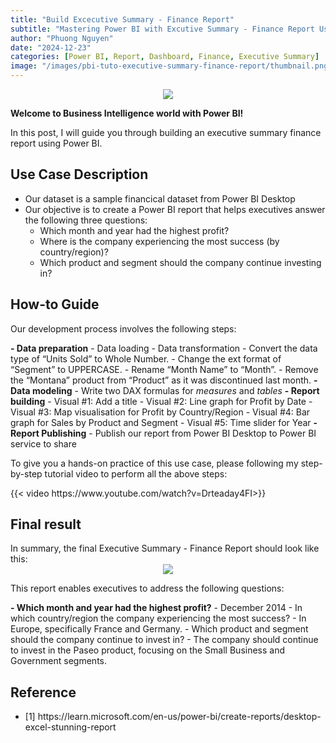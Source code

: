 ```yaml
---
title: "Build Excecutive Summary - Finance Report"
subtitle: "Mastering Power BI with Excutive Summary - Finance Report Use-case"
author: "Phuong Nguyen"
date: "2024-12-23"
categories: [Power BI, Report, Dashboard, Finance, Executive Summary]
image: "/images/pbi-tuto-executive-summary-finance-report/thumbnail.png" 
---
```


<center><img src="/images/pbi-tuto-executive-summary-finance-report/intro-image.webp"></center>

**Welcome to Business Intelligence world with Power BI!**

In this post, I will guide you through building an executive summary finance report using Power BI.

## Use Case Description

- Our dataset is a sample financical dataset from Power BI Desktop
- Our objective is to create a Power BI report that helps executives answer the following three questions:
	- Which month and year had the highest profit?
	- Where is the company experiencing the most success (by country/region)?
	- Which product and segment should the company continue investing in?

## How-to Guide
Our development process involves the following steps:

**- Data preparation** 
	- Data loading
	- Data transformation
		- Convert the data type of "Units Sold" to Whole Number.
		- Change the ext format of "Segment" to UPPERCASE.
		- Rename "Month Name" to "Month".
		- Remove the "Montana" product from "Product" as it was discontinued last month.
**- Data modeling**
	- Write two DAX formulas for *measures* and *tables*
**- Report building**
	- Visual #1: Add a title
	- Visual #2: Line graph for Profit by Date
	- Visual #3: Map visualisation for Profit by Country/Region
	- Visual #4: Bar graph for Sales by Product and Segment
	- Visual #5: Time slider for Year 
**- Report Publishing**
- Publish our report from Power BI Desktop to Power BI service to share

To give you a hands-on practice of this use case, please following my step-by-step tutorial video to perform all the above steps:

{{< video https://www.youtube.com/watch?v=Drteaday4FI>}}

## Final result
In summary, the final Executive Summary - Finance Report should look like this:
<center><img src="/images/pbi-tuto-executive-summary-finance-report/Finance Dashboard.png"></center>	

This report enables executives to address the following questions:

**- Which month and year had the highest profit?**
	- December 2014
- In which country/region the company experiencing the most success?
	- In Europe, specifically France and Germany.
- Which product and segment should the company continue to invest in?
	- The company should continue to invest in the Paseo product, focusing on the Small Business and Government segments.

## Reference

- [1] https://learn.microsoft.com/en-us/power-bi/create-reports/desktop-excel-stunning-report